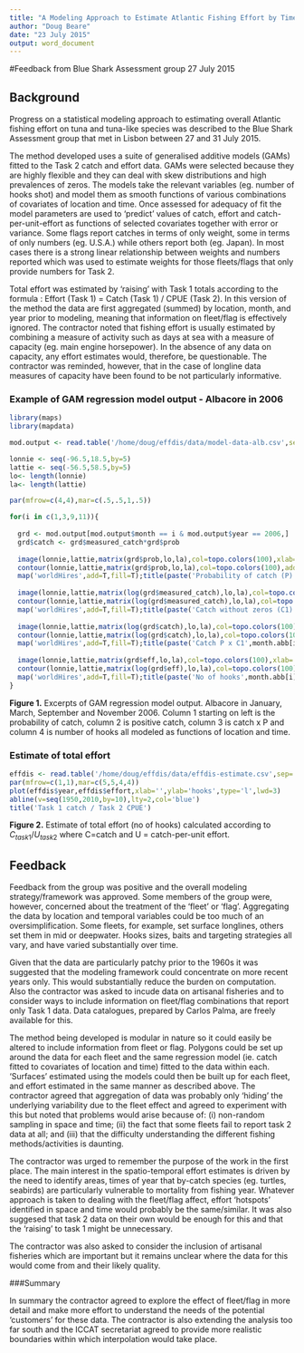 ```yaml
---
title: "A Modeling Approach to Estimate Atlantic Fishing Effort by Time-Area Strata"
author: "Doug Beare"
date: "23 July 2015"
output: word_document
---
```



#Feedback from Blue Shark Assessment group 27 July 2015

## Background
Progress on a statistical modeling approach to estimating overall Atlantic fishing effort on tuna and tuna-like species was described to the Blue Shark Assessment group that met in Lisbon between 27 and 31 July 2015. 

The method developed uses a suite of generalised additive models (GAMs) fitted to the Task 2 catch and effort data.  GAMs were selected because they are highly flexible and they can deal with skew distributions and high prevalences of zeros.  The models take the relevant variables (eg. number of hooks shot) and model them as smooth functions of various combinations of covariates of location and time.  Once assessed for adequacy of fit the model parameters are used to 'predict' values of catch, effort and catch-per-unit-effort as functions of selected covariates together with error or variance.  Some flags report catches in terms of only weight, some in terms of only numbers (eg. U.S.A.) while others report both (eg. Japan). In most cases there is a strong linear relationship between weights and numbers reported which was used to estimate weights for those fleets/flags that only provide numbers for Task 2.  

Total effort was estimated by 'raising' with Task 1 totals according to the formula : Effort (Task 1) = Catch (Task 1) / CPUE (Task 2). In this version of the method the data are first aggregated (summed) by location, month, and year prior to modeling, meaning that information on fleet/flag is effectively ignored. The contractor noted that fishing effort is usually estimated by combining a measure of activity such as days at sea with a measure of capacity (eg. main engine horsepower).  In the absence of any data on capacity, any effort estimates would, therefore, be questionable. The contractor was reminded, however, that in the case of longline data measures of capacity have been found to be not particularly informative.  

### Example of GAM regression model output - Albacore in 2006

```r

library(maps)
library(mapdata)

mod.output <- read.table('/home/doug/effdis/data/model-data-alb.csv',sep=',',header=T)

lonnie <- seq(-96.5,18.5,by=5)
lattie <- seq(-56.5,58.5,by=5)
lo<- length(lonnie)
la<- length(lattie)

par(mfrow=c(4,4),mar=c(.5,.5,1,.5))

for(i in c(1,3,9,11)){
  
  grd <- mod.output[mod.output$month == i & mod.output$year == 2006,]
  grd$catch <- grd$measured_catch*grd$prob
  
  image(lonnie,lattie,matrix(grd$prob,lo,la),col=topo.colors(100),xlab='',ylab='',xaxt='n',yaxt='n')
  contour(lonnie,lattie,matrix(grd$prob,lo,la),col=topo.colors(100),add=T)
  map('worldHires',add=T,fill=T);title(paste('Probability of catch (P)',month.abb[i],'2006'),cex.main=0.7)
  
  image(lonnie,lattie,matrix(log(grd$measured_catch),lo,la),col=topo.colors(100),xlab='',ylab='',xaxt='n',yaxt='n')
  contour(lonnie,lattie,matrix(log(grd$measured_catch),lo,la),col=topo.colors(100),add=T)
  map('worldHires',add=T,fill=T);title(paste('Catch without zeros (C1)',month.abb[i],'2006'),cex.main=0.7)
  
  image(lonnie,lattie,matrix(log(grd$catch),lo,la),col=topo.colors(100),xlab='',ylab='',xaxt='n',yaxt='n')
  contour(lonnie,lattie,matrix(log(grd$catch),lo,la),col=topo.colors(100),add=T)
  map('worldHires',add=T,fill=T);title(paste('Catch P x C1',month.abb[i],'2006'),cex.main=0.7)
  
  image(lonnie,lattie,matrix(grd$eff,lo,la),col=topo.colors(100),xlab='',ylab='',xaxt='n',yaxt='n')
  contour(lonnie,lattie,matrix(log(grd$eff),lo,la),col=topo.colors(100),add=T)
  map('worldHires',add=T,fill=T);title(paste('No of hooks',month.abb[i],'2006'),cex.main=0.7)
}

```

**Figure 1.** Excerpts of GAM regression model output. Albacore in January, March, September and November 2006. Column 1 starting on left is the probability of catch, column 2 is positive catch, column 3 is catch x P and column 4 is number of hooks all modeled as functions of location and time.

### Estimate of total effort

```r

effdis <- read.table('/home/doug/effdis/data/effdis-estimate.csv',sep=',',header=T)
par(mfrow=c(1,1),mar=c(5,5,4,4))
plot(effdis$year,effdis$effort,xlab='',ylab='hooks',type='l',lwd=3)
abline(v=seq(1950,2010,by=10),lty=2,col='blue')
title('Task 1 catch / Task 2 CPUE')
```

**Figure 2.** Estimate of total effort (no of hooks) calculated according to $C_{task1}/U_{task2}$ where C=catch and U = catch-per-unit effort.


## Feedback

Feedback from the group was positive and the overall modeling strategy/framework was approved. Some members of the group were, however, concerned about the treatment of the 'fleet' or 'flag'.  Aggregating the data by location and temporal variables could be too much of an oversimplification. Some fleets, for example, set surface longlines, others set them in mid or deepwater. Hooks sizes, baits and targeting strategies all vary, and have varied substantially over time. 

Given that the data are particularly patchy prior to the 1960s it was suggested that the modeling framework could concentrate on more recent years only. This would substantially reduce the burden on computation.  Also the contractor was asked to incude data on artisanal fisheries and to consider ways to include information on fleet/flag combinations that report only Task 1 data. Data catalogues, prepared by Carlos Palma, are freely available for this. 

The method being developed is modular in nature so it could easily be altered to include information from fleet or flag. Polygons could be set up around the data for each fleet and the same regression model (ie. catch fitted to covariates of location and time) fitted to the data within each.  'Surfaces' estimated using the models could then be built up for each fleet, and effort estimated in the same manner as described above.  The contractor agreed that aggregation of data was probably only 'hiding' the underlying variability due to the fleet effect and agreed to experiment with this but noted that problems would arise because of: (i) non-random sampling in space and time; (ii) the fact that some fleets fail to report task 2 data at all; and (iii) that the difficulty understanding the different fishing methods/activities is daunting. 

The contractor was urged to remember the purpose of the work in the first place. The main interest in the spatio-temporal effort estimates is driven by the need to identify areas, times of year that by-catch species (eg. turtles, seabirds) are particularly vulnerable to mortality from fishing year. Whatever approach is taken to dealing with the fleet/flag affect, effort 'hotspots' identified in space and time would probably be the same/similar. It was also suggesed that task 2 data on their own would be enough for this and that the 'raising' to task 1 might be unnecessary.  

The contractor was also asked to consider the inclusion of artisanal fisheries which are important but it remains unclear where the data for this would come from and their likely quality.  

###Summary

In summary the contractor agreed to explore the effect of fleet/flag in more detail and make more effort to understand the needs of the potential 'customers' for these data. The contractor is also extending the analysis too far south and the ICCAT secretariat agreed to provide more realistic boundaries within which interpolation would take place. 

